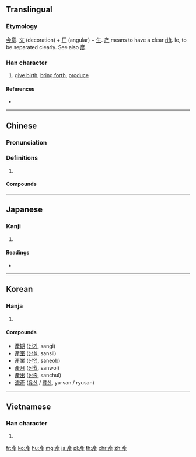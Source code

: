 {{also|産|产}}
==Translingual==

===Etymology===
[[会意]]. [[文]] (decoration) + [[厂]] (angular) + [[生]]. [[产]] means to have a clear [[rift]]. Ie, to be separated clearly. See also [[彥]].

===Han character===
{{Han char|rn=100|rad=生|as=06|sn=11|four=00214|canj=YHHQM|ids=⿱文⿸厂生}}

# [[give birth]], [[bring forth]], [[produce]]

====References====
* {{Han ref|kx=0755.090|dkj=21684|dj=1165.080|hdz=42577.151|uh=7522|ud=29986|bh=B2A3|bd=45731}}

----

==Chinese==
{{zh-forms|s=产|t2=産}}

===Pronunciation===
{{zh-pron
|m=chǎn
|c=caan2
|h=pfs=sán
|mn=sán
|mc=
|oc=y
|ma=
|cat=v
}}

===Definitions===
{{zh-hanzi}}

# {{rfdef|lang=zh}}

====Compounds====
{{der3|title=Compounds|
| {{zh-l|產兒}}
| {{zh-l|產科}}
| {{zh-l|產婆}}
| {{zh-l|產區}}
| {{zh-l|產物}}
| {{zh-l|產業}}
| {{zh-l|產品}}
| {{zh-l|產權}}
| {{zh-l|產官}}
| {{zh-l|產程}}
| {{zh-l|產床}}
| {{zh-l|產道}}
| {{zh-l|產地}}
| {{zh-l|產房}}
| {{zh-l|產婦}}
| {{zh-l|產後}}
| {{zh-l|產假}}
| {{zh-l|產量}}
| {{zh-l|產卵}}
| {{zh-l|產門}}
| {{zh-l|產前}}
| {{zh-l|產鉗}}
| {{zh-l|產褥期}}
| {{zh-l|產褥熱}}
| {{zh-l|產傷}}
| {{zh-l|產生}}
| {{zh-l|產銷}}
| {{zh-l|產需}}
| {{zh-l|產業革命}}
| {{zh-l|產業工人}}
| {{zh-l|產業後備軍}}
| {{zh-l|產業資本}}
| {{zh-l|產院}}
| {{zh-l|產值}}
}}

----

==Japanese==

===Kanji===
{{ja-kanji|grade=|rs=生06}}

# {{defn|lang=ja|sort=生06}}

====Readings====
* {{ja-readings|on=[[さん]] (san)|kun=[[うまれる]] (umareru), [[うぶ]] (ubu), [[うむ]] (umu)}}

----

==Korean==

===Hanja===
{{ko-hanja|hangeul=[[산]]|eumhun=|rv=san|mr=san|y=san}}

# {{defn|lang=ko|sort=生06}}

====Compounds====
* [[產期]] ([[산기]], sangi)
* [[產室]] ([[산실]], sansil)
* [[產業]] ([[산업]], saneob)
* [[產月]] ([[산월]], sanwol)
* [[產出]] ([[산출]], sanchul)
* [[流產]] ([[유산]] / [[류산]], yu-san / ryusan)<!-- my en-ko dictionary uses the 產 variant -->

----

==Vietnamese==

===Han character===
{{vi-hantu|[[sản]]|rs=生06}}

# {{defn|lang=vi|sort=生06}}

[[fr:產]]
[[ko:產]]
[[hu:產]]
[[mg:產]]
[[ja:產]]
[[pl:產]]
[[th:產]]
[[chr:產]]
[[zh:產]]